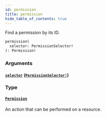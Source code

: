 ```yaml
---
id: permission
title: permission
hide_table_of_contents: true
---
```



Find a permission by its ID.

```graphql
permission(
  selector: PermissionSelector!
): Permission!
```


### Arguments

#### [`selector`](#) ([`PermissionSelector!`](/schema/inputs/permission-selector))




### Type

#### [`Permission`](/schema/objects/permission)

An action that can be performed on a resource.




